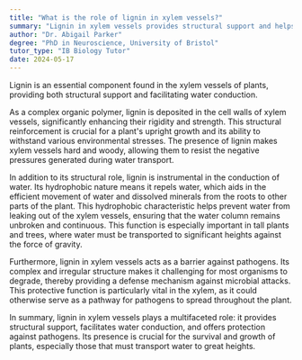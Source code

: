 ```yaml
---
title: "What is the role of lignin in xylem vessels?"
summary: "Lignin in xylem vessels provides structural support and helps in water conduction."
author: "Dr. Abigail Parker"
degree: "PhD in Neuroscience, University of Bristol"
tutor_type: "IB Biology Tutor"
date: 2024-05-17
---
```


Lignin is an essential component found in the xylem vessels of plants, providing both structural support and facilitating water conduction.

As a complex organic polymer, lignin is deposited in the cell walls of xylem vessels, significantly enhancing their rigidity and strength. This structural reinforcement is crucial for a plant's upright growth and its ability to withstand various environmental stresses. The presence of lignin makes xylem vessels hard and woody, allowing them to resist the negative pressures generated during water transport.

In addition to its structural role, lignin is instrumental in the conduction of water. Its hydrophobic nature means it repels water, which aids in the efficient movement of water and dissolved minerals from the roots to other parts of the plant. This hydrophobic characteristic helps prevent water from leaking out of the xylem vessels, ensuring that the water column remains unbroken and continuous. This function is especially important in tall plants and trees, where water must be transported to significant heights against the force of gravity.

Furthermore, lignin in xylem vessels acts as a barrier against pathogens. Its complex and irregular structure makes it challenging for most organisms to degrade, thereby providing a defense mechanism against microbial attacks. This protective function is particularly vital in the xylem, as it could otherwise serve as a pathway for pathogens to spread throughout the plant.

In summary, lignin in xylem vessels plays a multifaceted role: it provides structural support, facilitates water conduction, and offers protection against pathogens. Its presence is crucial for the survival and growth of plants, especially those that must transport water to great heights.
    